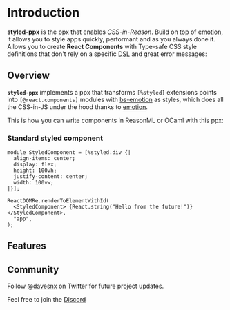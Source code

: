 
# Introduction

<Features />

**styled-ppx** is the [ppx](https://victor.darvariu.me/jekyll/update/2018/06/19/ppx-tutorial.html) that enables *CSS-in-Reason*.
Build on top of [emotion](https://emotion.sh), it allows you to style apps quickly, performant and as you always done it.
Allows you to create **React Components** with Type-safe CSS style definitions that don't rely on a specific [DSL](https://en.wikipedia.org/wiki/Domain-specific_language) and great error messages:

## Overview

**`styled-ppx`** implements a ppx that transforms `[%styled]` extensions points into `[@react.components]` modules with [bs-emotion](https://github.com/ahrefs/bs-emotion) as styles, which does all the CSS-in-JS under the hood thanks to [emotion](https://emotion.sh).

This is how you can write components in ReasonML or OCaml with this ppx:

### Standard styled component
```reason
module StyledComponent = [%styled.div {|
  align-items: center;
  display: flex;
  height: 100vh;
  justify-content: center;
  width: 100vw;
|}];

ReactDOMRe.renderToElementWithId(
  <StyledComponent> {React.string("Hello from the future!")} </StyledComponent>,
  "app",
);
```

## Features

## Community

Follow [@davesnx](https://twitter.com/davesnx) on Twitter for future project updates.

Feel free to join the [Discord](https://discord.gg/mc9wCYTK)
